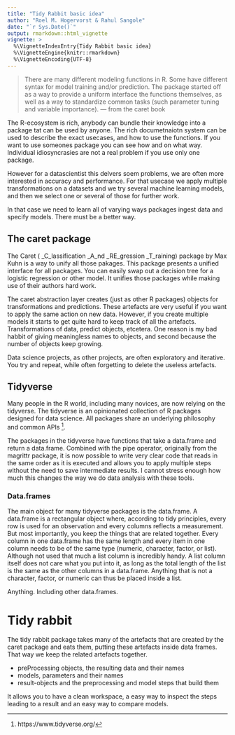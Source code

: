 ```yaml
---
title: "Tidy Rabbit basic idea"
author: "Roel M. Hogervorst & Rahul Sangole"
date: "`r Sys.Date()`"
output: rmarkdown::html_vignette
vignette: >
  %\VignetteIndexEntry{Tidy Rabbit basic idea}
  %\VignetteEngine{knitr::rmarkdown}
  %\VignetteEncoding{UTF-8}
---
```


> There are many different modeling functions in R. Some have different syntax for model training and/or prediction. The package started off as a way to provide a uniform interface the functions themselves, as well as a way to standardize common tasks (such parameter tuning and variable importance). --- from the caret book

The R-ecosystem is rich, anybody can bundle their knowledge into a package 
tat can be used by anyone. The rich documetnaiotn system can be used to describe
the exact usecases, and how to use the functions. If you want to use someones
package you can see how and on what way. Individual idiosyncrasies are not a 
real problem if you use only one package.

However for a datascientist this delvers soem problems, we are often more 
interested in accuracy and performance. For that usecase we apply multiple 
transformations on a datasets and we try several machine learning models,
and then we select one or several of those for further work.

In that case we need to learn all of varying ways packages ingest data and
specify models. There must be a better way. 

## The caret package 
The Caret ( _C_lassification _A_nd _RE_gression _T_raining) package by Max Kuhn is a way to unify all  those pakages. 
This package presents a unified interface for all packages. You can easily
swap out a decision tree for a logistic regression or other model. It 
unifies those packages while making use of their authors hard work.

The caret abstraction layer creates (just as other R packages) objects for transformations and predictions. These artefacts are very useful if you want to 
apply the same action on new data. However, if you create multiple models 
it starts to get quite hard to keep track of all the artefacts. 
Transformations of data, predict objects, etcetera.
One reason is my bad habbit of giving meaningless names to objects, and
second because the number of objects keep growing. 

Data science projects, as other projects, are often exploratory and iterative.
You try and repeat, while often forgetting to delete the useless artefacts.

## Tidyverse
Many people in the R world, including many novices, are now relying on the 
tidyverse. The tidyverse is an opinionated collection of R packages designed 
for data science. All packages share an underlying philosophy and common APIs ^[https://www.tidyverse.org/]. 

The packages in the tidyverse have functions that take a data.frame and 
return a data.frame. Combined with the pipe operator, originally from the 
magrittr package, it is now possible to write very clear code that reads in
the same order as it is executed and allows you to apply multiple steps
without the need to save intermediate results. I cannot stress enough how much
this changes the way we do data analysis with these tools.

### Data.frames
The main object for many tidyverse packages is the data.frame. A data.frame is
a rectangular object where, according to tidy principles, every row is used for 
an observation and every columns reflects a measurement. But most importantly,
you keep the things that are related together.  Every column in one
data.frame has the same length and every item in one column needs to be of the
same type (numeric, character, factor, or list). Although not used that much
a list column is incredibly handy. A list column itself does not care what you put
into it, as long as the total length of the list is the same as the other columns
in a data.frame. Anything that is not a character, factor, or numeric can thus
be placed inside a list. 

Anything. Including other data.frames.

# Tidy rabbit

The tidy rabbit package takes many of the artefacts that are created
by the caret package and eats them, putting these artefacts inside data frames.
That way we keep the related artefacts together.

* preProcessing objects, the resulting data and their names
* models, parameters and their names
* result-objects and the preprocessing and model steps that build them

It allows you to have a clean workspace, a easy way to inspect the steps
leading to a result and an easy way to compare models.


